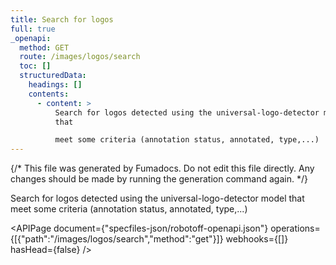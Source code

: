 ```yaml
---
title: Search for logos
full: true
_openapi:
  method: GET
  route: /images/logos/search
  toc: []
  structuredData:
    headings: []
    contents:
      - content: >
          Search for logos detected using the universal-logo-detector model
          that 

          meet some criteria (annotation status, annotated, type,...)
---
```


{/* This file was generated by Fumadocs. Do not edit this file directly. Any changes should be made by running the generation command again. */}

Search for logos detected using the universal-logo-detector model that 
meet some criteria (annotation status, annotated, type,...)


<APIPage document={"specfiles-json/robotoff-openapi.json"} operations={[{"path":"/images/logos/search","method":"get"}]} webhooks={[]} hasHead={false} />